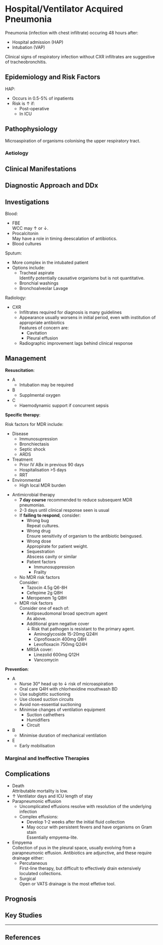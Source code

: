 # Hospital/Ventilator Acquired Pneumonia

Pneumonia (infection with chest infiltrate) occuring 48 hours after:

* Hospital admission (HAP)
* Intubation (VAP)

:::column-margin
Clinical signs of respiratory infection without CXR infiltrates are suggestive of tracheobronchitis.
:::

## Epidemiology and Risk Factors

HAP:

* Occurs in 0.5-5% of inpatients
* Risk is ↑ if:
    * Post-operative
    * In ICU


## Pathophysiology

Microaspiration of organisms colonising the upper respiratory tract.

### Aetiology

## Clinical Manifestations

## Diagnostic Approach and DDx

## Investigations

Blood:

* FBE\
WCC may ↑ or ↓.
* Procalcitonin\
May have a role in timing deescalation of antibiotics.
* Blood cultures

Sputum:

* More complex in the intubated patient
* Options include:
    * Tracheal aspirate\
    Identify potentially causative organisms but is not quantitative.
    * Bronchial washings
    * Bronchoalveolar Lavage


Radiology:

* CXR\
    * Infiltrates required for diagnosis is many guidelines
    * Appearance usually worsens in initial period, even with institution of appropriate antibiotics\
    Features of concern are:
        * Cavitation
        * Pleural effusion
    * Radiographic improvement lags behind clinical response

## Management

**Resuscitation**:\

* A
    * Intubation may be required
* B
    * Supplmental oxygen
* C
    * Haemodynamic support if concurrent sepsis 


**Specific therapy**:

:::column-margin

Risk factors for MDR include:

* Disease
    * Immunosupression
    * Bronchiectasis
    * Septic shock
    * ARDS
* Treatment
    * Prior IV ABx in previous 90 days
    * Hospitalisation >5 days
    * RRT
* Environmental
    * High local MDR burden 
:::

* Antimicrobial therapy\
    * **7 day course** recommended to reduce subsequent MDR pneumonias.
    * 2-3 days until clinical response seen is usual
    * If **failing to respond**, consider:
        * Wrong bug\
        Repeat cultures.
        * Wrong drug\
        Ensure sensitivity of organism to the antibiotic beingused.
        * Wrong dose\
        Appropirate for patient weight.
        * Sequestration\
        Abscess cavity or similar
        * Patient factors
            * Immunosuppression
            * Frailty
    * No MDR risk factors\
    Consider:
        * Tazocin 4.5g Q6-8H
        * Cefepime 2g Q8H
        * Meropenem 1g Q8H
    * MDR risk factors\
    Consider one of each of:
        * Antipseudomonal broad spectrum agent\
        As above.
        * Additional gram negative cover\
        ↓ Risk that pathogen is resistant to the primary agent.
            * Aminoglycoside 15-20mg Q24H
            * Ciprofloxacin 400mg Q8H
            * Levofloxacin 750mg Q24H
        * MRSA cover:
            * Linezolid 600mg Q12H
            * Vancomycin 
              

**Prevention**:

* A
    * Nurse 30° head up to ↓ risk of microaspiration
    * Oral care Q4H with chlorhexidine mouthwash BD
    * Use subglottic suctioning
    * Use closed suction circuits
    * Avoid non-essential suctioning
    * Minimise changes of ventilation equipment
        * Suction cathethers
        * Humidifiers
        * Circuit
* B
    * Minimise duration of mechanical ventilation
* E
    * Early mobilisation 

### Marginal and Ineffective Therapies


## Complications

* Death\
Attributable mortality is low.
* ↑ Ventilator days and ICU length of stay
* Parapneumonic effusion
    * Uncomplicated effusions resolve with resolution of the underlying infection
    * Complex effusions:
        * Develop 1-2 weeks after the initial fluid collection
        * May occur with persistent fevers and have organisms on Gram stain\
        Essentially empyema-lite.
* Empyema\
Collection of pus in the pleural space, usually evolving from a parapneumonic effusion. Antibiotics are adjunctive, and these require drainage either:
    * Percutaneous\
    First-line therapy, but difficult to effectively drain extensively loculated collections.
    * Surgical\
    Open or VATS drainage is the most effetive tool.

## Prognosis

## Key Studies


---

## References